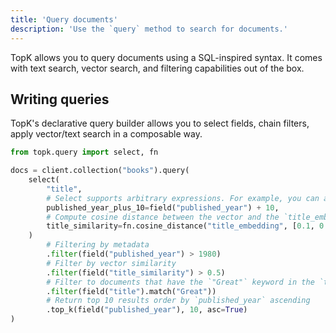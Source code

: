 ```yaml
---
title: 'Query documents'
description: 'Use the `query` method to search for documents.'
---
```


TopK allows you to query documents using a SQL-inspired syntax. It comes with text search, vector search, and filtering capabilities out of the box.


## Writing queries

TopK's declarative query builder allows you to select fields, chain filters, apply vector/text search in a composable way.

```python
from topk.query import select, fn

docs = client.collection("books").query(
    select(
        "title",
        # Select supports arbitrary expressions. For example, you can add 10 years to the `published_year` field.
        published_year_plus_10=field("published_year") + 10,
        # Compute cosine distance between the vector and the `title_embedding` field.
        title_similarity=fn.cosine_distance("title_embedding", [0.1, 0.2, 0.3])
    )
        # Filtering by metadata
        .filter(field("published_year") > 1980)
        # Filter by vector similarity
        .filter(field("title_similarity") > 0.5)
        # Filter to documents that have the `"Great"` keyword in the `title` field
        .filter(field("title").match("Great"))
        # Return top 10 results order by `published_year` ascending
        .top_k(field("published_year"), 10, asc=True)
)
```

